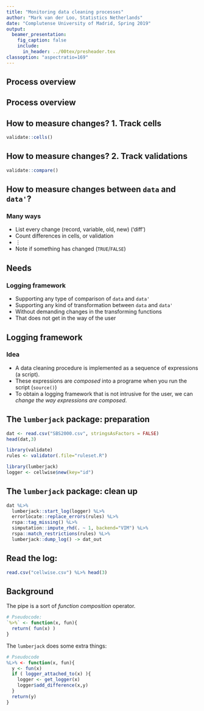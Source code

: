 ```yaml
---
title: "Monitoring data cleaning processes"
author: "Mark van der Loo, Statistics Netherlands"
date: "Complutense University of Madrid, Spring 2019"
output:
  beamer_presentation:
    fig_caption: false
    include:
      in_header: ../00tex/presheader.tex
classoption: "aspectratio=169"
---
```


## Process overview

\begin{center}
\includegraphics[]{fig/datastep.pdf}
\end{center}


## Process overview

\begin{center}
\includegraphics[]{fig/datastep2.pdf}
\end{center}

## How to measure changes? 1. Track cells

\begin{center}
\includegraphics[height=60mm]{fig/cellsplit.pdf}
\end{center}

```r
validate::cells()
```

## How to measure changes? 2. Track validations

\begin{center}
\includegraphics[height=60mm]{fig/rulesplit.pdf}
\end{center}

```r
validate::compare()
```

## How to measure changes between `data` and `data'`?

### Many ways

- List every change (record, variable, old, new) ('diff')
- Count differences in cells, or validation
- $\vdots$
- Note if something has changed (`TRUE`/`FALSE`)

## Needs

### Logging framework

- Supporting any type of comparison of `data` and `data'`
- Supporting any kind of transformation between `data` and `data'`
- Without demanding changes in the transforming functions
- That does not get in the way of the user

## Logging framework

### Idea

- A data cleaning procedure is implemented as a sequence of expressions (a script).
- These expressions are _composed_ into a programe when you run the script (`source()`)
- To obtain a logging framework that is not intrusive for the user, we can _change the way expressions are composed_.

## The `lumberjack` package: preparation

\scriptsize{}
```r
dat <- read.csv("SBS2000.csv", stringsAsFactors = FALSE)
head(dat,3)

library(validate)
rules <- validator(.file="ruleset.R")

library(lumberjack)
logger <- cellwise$new(key="id")
```
\normalfont{}

## The `lumberjack` package: clean up

```r
dat %L>%
  lumberjack::start_log(logger) %L>%
  errorlocate::replace_errors(rules) %L>%
  rspa::tag_missing() %L>%
  simputation::impute_rhd(. ~ 1, backend="VIM") %L>%
  rspa::match_restrictions(rules) %L>%
  lumberjack::dump_log() -> dat_out
```

## Read the log:


\scriptsize{}
```r
read.csv("cellwise.csv") %L>% head(3)
```
\normalsize{}

## Background

The pipe is a sort of _function composition_ operator.
```r
# Pseudocode:
`%>%` <- function(x, fun){
  return( fun(x) )
}
```

The `lumberjack` does some extra things:
```r
# Pseudocode
%L>% <- function(x, fun){
  y <- fun(x)
  if ( logger_attached_to(x) ){
    logger <- get_logger(x)
    logger$add_difference(x,y)
  }
  return(y)
}
 
```








